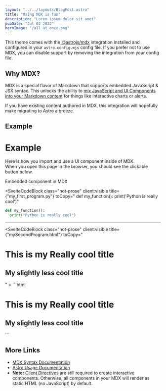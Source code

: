 ```yaml
---
layout: "../../layouts/BlogPost.astro"
title: "Using MDX is fun"
description: "Lorem ipsum dolor sit amet"
pubDate: "Jul 02 2022"
heroImage: "/all_at_once.png"
---
```



This theme comes with the [@astrojs/mdx](https://docs.astro.build/en/guides/integrations-guide/mdx/) integration installed and configured in your `astro.config.mjs` config file. If you prefer not to use MDX, you can disable support by removing the integration from your config file.

## Why MDX?

MDX is a special flavor of Markdown that supports embedded JavaScript & JSX syntax. This unlocks the ability to [mix JavaScript and UI Components into your Markdown content](https://docs.astro.build/en/guides/markdown-content/#mdx-features) for things like interactive charts or alerts.

If you have existing content authored in MDX, this integration will hopefully make migrating to Astro a breeze.

## Example

# Example

Here is how you import and use a UI component inside of MDX.  
When you open this page in the browser, you should see the clickable button below.


<HeaderLink href="#" onclick="alert('clicked!')">
  Embedded component in MDX
</HeaderLink>


<SvelteCodeBlock class="not-prose" client:visible title={"my_first_program.py"} toCopy=" 
  def my_function(): 
	    print('Python is really cool')"
>
  ```python 
  def my_function(): 
	print("Python is really cool")
 ```
</SvelteCodeBlock>

---

<SvelteCodeBlock class="not-prose" client:visible title={"mySecondProgram.html"} toCopy=" 
  <h1> This is my Really cool title </h1>
  <h2> My slightly less cool title </h2>
"
>
  ```html
  <h1> This is my Really cool title </h1>
  <h2> My slightly less cool title </h2>
 ```
</SvelteCodeBlock>

## More Links

- [MDX Syntax Documentation](https://mdxjs.com/docs/what-is-mdx)
- [Astro Usage Documentation](https://docs.astro.build/en/guides/markdown-content/#markdown-and-mdx-pages)
- **Note:** [Client Directives](https://docs.astro.build/en/reference/directives-reference/#client-directives) are still required to create interactive components. Otherwise, all components in your MDX will render as static HTML (no JavaScript) by default.
